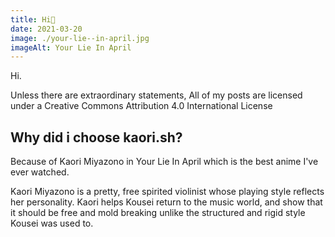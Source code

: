 ```yaml
---
title: Hi🎉
date: 2021-03-20
image: ./your-lie--in-april.jpg
imageAlt: Your Lie In April
---
```


Hi.

Unless there are extraordinary statements, All of my posts are licensed under a Creative Commons Attribution 4.0 International License

## Why did i choose kaori.sh?

Because of Kaori Miyazono in Your Lie In April which is the best anime I've ever watched.

Kaori Miyazono is a pretty, free spirited violinist whose playing style reflects her personality. Kaori helps Kousei return to the music world, and show that it should be free and mold breaking unlike the structured and rigid style Kousei was used to. 
